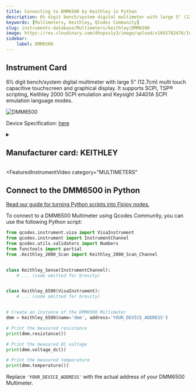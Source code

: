 ```yaml
---
title: Connecting to DMM6500 by Keithley in Python
description: 6½ digit bench/system digital multimeter with large 5" (12.7cm) multi touch capacitive touchscreen and graphical display. It supports SCPI, TSP® scripting, Keithley 2000 SCPI emulation and Keysight 34401A SCPI emulation language modes.
keywords: [Multimeters, Keithley, QCodes Community] 
slug: instruments-database/Multimeters/keithley/DMM6500 
image: https://res.cloudinary.com/dhopxs1y3/image/upload/v1691782476/Instruments/Multimeters/DMM6500/DMM6500.webp
sidebar:
    label: DMM6500 
---
```



## Instrument Card

6½ digit bench/system digital multimeter with large 5" (12.7cm) multi touch capacitive touchscreen and graphical display. It supports SCPI, TSP® scripting, Keithley 2000 SCPI emulation and Keysight 34401A SCPI emulation language modes.

![DMM6500](https://res.cloudinary.com/dhopxs1y3/image/upload/v1691782476/Instruments/Multimeters/DMM6500/DMM6500.webp)

Device Specification: [here](https://www.farnell.com/datasheets/2607096.pdf?_ga=2.134065926.922366921.1579493884-611634051.1579231713)

<details style={{ marginTop: "15px"}}>
<summary><h2 style={{display:'inline'}}>Manufacturer card: KEITHLEY</h2></summary>

![KEITHLEY](https://res.cloudinary.com/dhopxs1y3/image/upload/v1692806202/Instruments/Vendor%20Logos/Keithley.png)

Keithley Instruments is a measurement and instrument company headquartered in Solon, Ohio, that develops, manufactures, markets, and sells data acquisition products, as well as complete systems for high-volume production and assembly testing.

- Headquarters: Cleveland, Ohio, United States
- Yearly Revenue (millions, USD): 110.6
- Vendor Website: [here](https://www.tek.com/en)

</details>


<FeaturedInstrumentVideo
  category="MULTIMETERS"
></FeaturedInstrumentVideo>

## Connect to the DMM6500 in Python

[Read our guide for turning Python scripts into Flojoy nodes.](https://docs.flojoy.ai/contribution/blocks/custom-flojoy-block/)



<Tabs>
<TabItem value="Flojoy" label="Flojoy" className="flojoy-instrument-tabs">

<SectionsCard category="MULTIMETERS" manufacturer="Keithley"></SectionsCard>

</TabItem>
<TabItem value="QCodes Community" label="QCodes Community">

To connect to a DMM6500 Multimeter using Qcodes Community, you can use the following Python script:

```python
from qcodes.instrument.visa import VisaInstrument
from qcodes.instrument import InstrumentChannel
from qcodes.utils.validators import Numbers
from functools import partial
from .Keithley_2000_Scan import Keithley_2000_Scan_Channel


class Keithley_Sense(InstrumentChannel):
    # ... (code omitted for brevity)


class Keithley_6500(VisaInstrument):
    # ... (code omitted for brevity)


# Create an instance of the DMM6500 Multimeter
dmm = Keithley_6500(name='dmm', address='YOUR_DEVICE_ADDRESS')

# Print the measured resistance
print(dmm.resistance())

# Print the measured DC voltage
print(dmm.voltage_dc())

# Print the measured temperature
print(dmm.temperature())
```

Replace `'YOUR_DEVICE_ADDRESS'` with the actual address of your DMM6500 Multimeter.

</TabItem>
</Tabs>